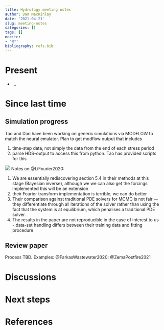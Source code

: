 ```yaml
---
title: Hydrology meeting notes
author: Dan MacKinlay
date: '2021-04-21'
slug: meeting-notes
categories: []
tags: []
nocite:
- '@*'
bibliography: refs.bib
---
```


# Present

* …


# Since last time

## Simulation progress

Tao and Dan have been working on generic simulations via MODFLOW to match the neural emulator.
Plan to get modflow output that includes

1. time-step data, not simply the data from the end of each stress period
2. parse HDS-output to access this from python. Tao has provided scripts for this

![](./modflow_prototype_data_model.svg)
Notes on @LiFourier2020:

1. We are essentially rediscovering section 5.4 in their methods at this stage (Bayesian inverse), although we we can also get the forcings implemented this will be an extension
2. their Fourier transform implementation is terrible; we can do better
3. Their comparison against traditional PDE solvers for MCMC is not fair —  they differentiate through all iterations of the solver rather than using the fact that the system is at equilibrium, which penalises a traditional PDE solver.
4. The results in the paper are not reproducible in the case of interest to us - data-set handling differs between their training data and fitting procedure

## Review paper

Process TBD.
Examples: @FarkasWastewater2020; @ZemaPostfire2021

#  Discussions



# Next steps

# References

::: {#refs}
:::

